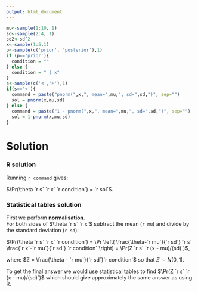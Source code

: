 ```yaml
---
output: html_document
---
```


```r
mu<-sample(1:10, 1)
sd<-sample(2:4, 1)
sd2<-sd^2
x<-sample(1:5,1)
p<-sample(c('prior', 'posterior'),1)
if (p=='prior'){
  condition = ""
} else {
  condition = " | x"
}
s<-sample(c('<','>'),1)
if(s=='<'){
  command = paste("pnorm(",x,", mean=",mu,", sd=",sd,")", sep="")
  sol = pnorm(x,mu,sd)
} else {
  command = paste("1 - pnorm(",x,", mean=",mu,", sd=",sd,")", sep="")
  sol = 1-pnorm(x,mu,sd)
}
```

Solution
========

### R solution

Running ``r command`` gives:  

$\Pr(\theta `r s` `r x` `r condition`) = `r sol`$.
 
### Statistical tables solution
 
First we perform **normalisation**.  
For both sides of $\theta `r s` `r x`$ subtract the mean (`r mu`) and divide by the standard deviation (`r sd`):

$\Pr(\theta `r s` `r x` `r condition`)
= \Pr \left( \frac{\theta-`r mu`}{`r sd`} `r s` \frac{`r x`-`r mu`}{`r sd`} `r condition` \right)
= \Pr(Z `r s` `r (x - mu)/(sd)`)$,

where $Z = \frac{\theta - `r mu`}{`r sd`}`r condition`$ so that $Z \sim N(0,1)$.

To get the final answer we would use statistical tables
to find $\Pr(Z `r s` `r (x - mu)/(sd)`)$ which should give approximately the same answer as using R.